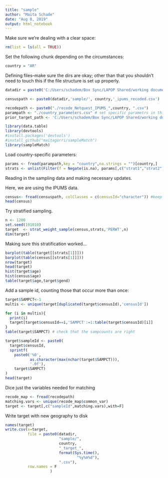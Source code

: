 ```yaml
---
title: "sample"
author: "Maita Schade"
date: "Aug 8, 2019"
output: html_notebook
---
```


Make sure we're dealing with a clear space:
```r
rm(list = ls(all = TRUE))
```
  
Set the following chunk depending on the circumstances:
```r
country = "AR"
```

Defining files--make sure the dirs are okay; other than that you shouldn't need to touch this if the file structure is set up properly.
```r
datadir = paste0('C:/Users/schadem/Box Sync/LAPOP Shared/working documents/maita/Coordination/IDB Online/Matching process/Data/',country,'/')

censuspath <- paste0(datadir,'sample/', country,'_ipums_recoded.csv')

recodepath <- paste0("./recode_Netquest_IPUMS_",country, ".csv")
parampath <- "./country_parameters.csv" # set specific parametrs in this file
prior_target_path <- 'C:/Users/schadem/Box Sync/LAPOP Shared/working documents/maita/Coordination/IDB Online/Matching process/Data/AR/panel/AR_selected_wave1_190613.csv'
```

```r
library(data.table)
library(devtools)
#install.packages('devtools')
#install_github("maitagorri/sampleMatch")
library(sampleMatch)
```

Load country-specific parameters:
```r
params <- fread(parampath,key = "country",na.strings = "")[country,]
strats <- unlist(Filter(f = Negate(is.na), params[,c("strat1","strat2")]))
```


Reading in the sampling data and making necessary updates.

Here, we are using the IPUMS data.
```r
census<- fread(censuspath, colClasses = c(censusId="character")) #keep it simple, and keep leading 0s
head(census)
```


Try stratified sampling.

```r
n <- 1200
set.seed(191010)
target  <- strat_weight_sample(census,strats,'PERWT',n)
dim(target)
```


Making sure this stratification worked...
```r
barplot(table(target[[strats[1]]]))
barplot(table(census[[strats[1]]]))
nrow(target)
head(target)
hist(target$age)
hist(census$age)
table(target$age,target$gend)
```

Add a sample id, counting those that occur more than once:
```r
target$SAMPCT<-1
multis <- unique(target[duplicated(target$censusId),'censusId'])

for (i in multis){
  print(i)
  target[target$censusId==i,'SAMPCT':=1:table(target$censusId)[i]]
}
table(target$SAMPCT) # check that the sampcounts are right

target$sampleId <- paste0(
  target$censusId,
  sprintf(
    paste0('%0',
           as.character(max(nchar(target$SAMPCT))),
           '.0f'),
    target$SAMPCT)
)
head(target)
```


Dice just the variables needed for matching
```r
recode_map <- fread(recodepath)
matching.vars <- unique(recode_map$common_var)
target <- target[,c("sampleId",matching.vars),with=F]
```

Write target with new geography to disk
```r
names(target)
write.csv(x=target,
          file = paste0(datadir,
                        "sample/",
                        country,
                        "_target_",
                        format(Sys.time(), 
                                "%y%m%d"),
                        ".csv"),
          row.names = F
                    )

```
